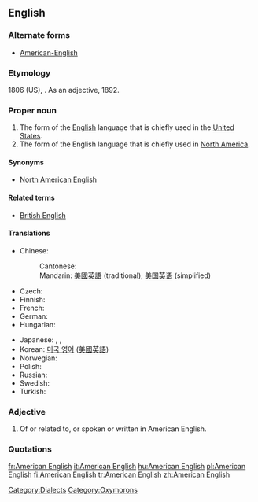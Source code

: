 ==English==
{{wikipedia}}

=== Alternate forms ===
* [[American-English]] {{qualifier|esp. adjective}}

=== Etymology ===
1806 (US), {{compound|American|English}}.  As an adjective, 1892.

===Proper noun===
{{en-proper noun|sg=[[American]] [[English]]}}

# The form of the [[English]] language that is chiefly used in the [[United States]].
# The form of the English language that is chiefly used in [[North America]].

====Synonyms====
* {{sense|English of North America}} [[North American English]]

====Related terms====
* [[British English]]

====Translations====
{{trans-top|English of the United States}}
* Chinese:
*: Cantonese: {{tø|yue|美國英語|tr=mei5 gwok3 jing1 jyu5|sc=Hani|xs=Cantonese}}
*: Mandarin: [[美國英語]] (traditional); [[美国英语]] (simplified)
* Czech: {{t|cs|americká angličtina|f}}
* Finnish: {{t+|fi|amerikanenglanti}}
* French: {{t+|fr|anglais américain|m}}
* German: {{t|de|Amerikanisches Englisch}}
* Hungarian: {{t+|hu|amerikai angol}}
{{trans-mid}}
* Japanese: {{t-|ja|アメリカ英語|tr=Amerika eigo|sc=Jpan}}, {{t|ja|米英語|tr=beieigo|sc=Jpan}}, {{t-|ja|米語|tr=beigo|sc=Jpan}}
* Korean: [[미국 영어]] ([[美國英語]])
* Norwegian: {{t|no|amerikansk-engelsk}}
* Polish: {{t|pl|amerykański angielski}}
* Russian: {{t|ru|американский английский|sc=Cyrl}}
* Swedish: {{t-|sv|amerikansk engelska}}
* Turkish: {{t|tr|Amerikan İngilizcesi}}
{{trans-bottom}}

=== Adjective ===
{{en-adjective}}

# Of or related to, or spoken or written in American English.

=== Quotations ===
{{seeCites}}

[[Category:Dialects]]
[[Category:Oxymorons]]

[[fr:American English]]
[[it:American English]]
[[hu:American English]]
[[pl:American English]]
[[fi:American English]]
[[tr:American English]]
[[zh:American English]]